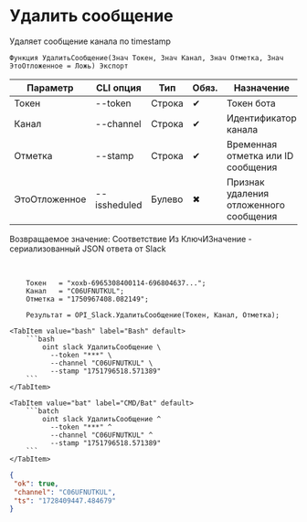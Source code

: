 ﻿---
sidebar_position: 4
description: Удалить сообщение и другие функции для работы с Slack в Открытом пакете интеграций - бесплатной open-source библиотеке интеграций для 1С:Предприятие 8, OneScript и CLI
keywords: [1C, 1С, 1С:Предприятие, 1С:Предприятие 8.3, API, Интеграция, Сервисы, Обмен, OneScript, CLI, Slack]
---


# Удалить сообщение
 Удаляет сообщение канала по timestamp



`Функция УдалитьСообщение(Знач Токен, Знач Канал, Знач Отметка, Знач ЭтоОтложенное = Ложь) Экспорт`

  | Параметр | CLI опция | Тип | Обяз. | Назначение |
  |-|-|-|-|-|
  | Токен | --token | Строка | &#x2714; | Токен бота |
  | Канал | --channel | Строка | &#x2714; | Идентификатор канала |
  | Отметка | --stamp | Строка | &#x2714; | Временная отметка или ID сообщения |
  | ЭтоОтложенное | --issheduled | Булево | &#x2716; | Признак удаления отложенного сообщения |

  
  Возвращаемое значение:   Соответствие Из КлючИЗначение - сериализованный JSON ответа от Slack

<br/>




```bsl title="Пример использования для 1С:Предприятие/OneScript"
    Токен   = "xoxb-6965308400114-696804637...";
    Канал   = "C06UFNUTKUL";
    Отметка = "1750967408.082149";

    Результат = OPI_Slack.УдалитьСообщение(Токен, Канал, Отметка);
```
    

 <Tabs>
  
    <TabItem value="bash" label="Bash" default>
        ```bash
            oint slack УдалитьСообщение \
              --token "***" \
              --channel "C06UFNUTKUL" \
              --stamp "1751796518.571389"
        ```
    </TabItem>
  
    <TabItem value="bat" label="CMD/Bat" default>
        ```batch
            oint slack УдалитьСообщение ^
              --token "***" ^
              --channel "C06UFNUTKUL" ^
              --stamp "1751796518.571389"
        ```
    </TabItem>
</Tabs>


```json title="Результат"
{
 "ok": true,
 "channel": "C06UFNUTKUL",
 "ts": "1728409447.484679"
}
```
